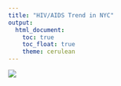 ```yaml
---
title: "HIV/AIDS Trend in NYC"
output: 
  html_document:
    toc: true
    toc_float: true
    theme: cerulean
---
```


![](https://images.everydayhealth.com/images/stds/hiv/aids/cs-hiv-facts-about-hiv-aids-know-1440x810.jpg?sfvrsn=a288f66e_0)


